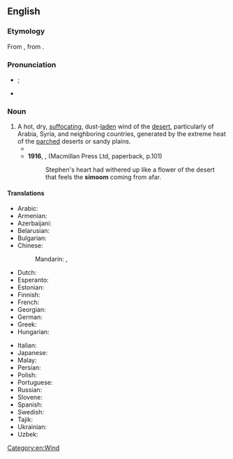 ==English==
{{wikipedia}}

===Etymology===
From {{uder|en|ar|سَمُوم||hot wind}}, from {{m|ar|سَمَّ||to poison}}. {{root|en|ar|س م م‎}}

===Pronunciation===
* {{a|RP|US}} {{enPR|sĭmo͞omʹ}}; {{IPA|en|/sɪˈmuːm/}}
* {{rhymes|en|uːm|s=2}}

===Noun===
{{en-noun}}

# A hot, dry, [[suffocating]], dust-[[laden]] wind of the [[desert]], particularly of Arabia, Syria, and neighboring countries, generated by the extreme heat of the [[parched]] deserts or sandy plains.
#* {{quote-book|en|year=1892|author={{w|James Yoxall}}
|chapter=5|title=[http://openlibrary.org/works/OL10504990W The Lonely Pyramid]
|passage=The desert storm was riding in its strength; the travellers lay beneath the mastery of the fell '''simoom'''. Whirling wreaths and columns of burning wind, rushed around and over them.}}
#* '''1916''', {{w|James Joyce}}, ''{{w|Portrait of the Artist as a Young Man}}'' (Macmillan Press Ltd, paperback, p.101)
#*: Stephen's heart had withered up like a flower of the desert that feels the '''simoom''' coming from afar.

====Translations====
{{trans-top|hot, dry wind}}
* Arabic: {{t|ar|سَمُوم|m}}
* Armenian: {{t+|hy|սամում|sc=Armn}}
* Azerbaijani: {{t|az|səmum}}
* Belarusian: {{t|be|саму́м|m}}
* Bulgarian: {{t|bg| саму́м|m}}
* Chinese:
*: Mandarin: {{t+|cmn|西蒙風|sc=Hani}}, {{t+|cmn|西蒙风|tr=xīméngfēng|sc=Hani}}
* Dutch: {{t+|nl|samoem|m}}
* Esperanto: {{t|eo|samumo}}
* Estonian: {{t|et|samuum}}
* Finnish: {{t+|fi|samum}}
* French: {{t+|fr|simoun|m}}
* Georgian: {{t|ka|სამუმი|sc=Geor}}
* German: {{t|de|Samum|m}}
* Greek: {{t+|el|σιμούν}}
* Hungarian: {{t+|hu|számum}}
{{trans-mid}}
* Italian: {{t|it|simun|m}}
* Japanese: {{t|ja|シムーン|tr=shimūn}}
* Malay: {{t|ms|samum}}
* Persian: {{t+|fa|سموم|tr=samum}}
* Polish: {{t+|pl|samum|m}}
* Portuguese: {{t|pt|simum|m}}
* Russian: {{t+|ru|саму́м|m}}
* Slovene: {{t|sl|samum|m}}
* Spanish: {{t|es|simún|m}}
* Swedish: {{t+|sv|samum|c}}
* Tajik: {{t|tg|самум}}
* Ukrainian: {{t|uk|саму́м|m}}
* Uzbek: {{t+|uz|samum}}
{{trans-bottom}}

[[Category:en:Wind]]
